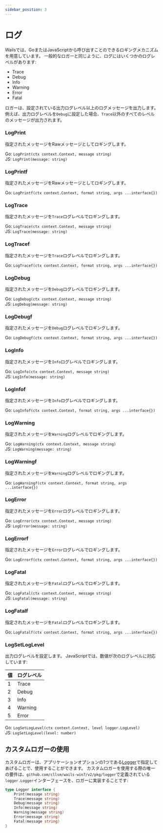 ```yaml
---
sidebar_position: 3
---
```


# ログ

Wailsでは、GoまたはJavaScriptから呼び出すことのできるロギングメカニズムを用意しています。 一般的なロガーと同じように、ログにはいくつかのログレベルがあります:

- Trace
- Debug
- Info
- Warning
- Error
- Fatal

ロガーは、設定されている出力ログレベル以上のログメッセージを出力します。 例えば、出力ログレベルを`Debug`に設定した場合、`Trace`以外のすべてのレベルのメッセージが出力されます。

### LogPrint

指定されたメッセージをRawメッセージとしてロギングします。

Go: `LogPrint(ctx context.Context, message string)`<br/> JS: `LogPrint(message: string)`

### LogPrintf

指定されたメッセージをRawメッセージとしてロギングします。

Go: `LogPrintf(ctx context.Context, format string, args ...interface{})`<br/>

### LogTrace

指定されたメッセージを`Trace`ログレベルでロギングします。

Go: `LogTrace(ctx context.Context, message string)`<br/> JS: `LogTrace(message: string)`

### LogTracef

指定されたメッセージを`Trace`ログレベルでロギングします。

Go: `LogTracef(ctx context.Context, format string, args ...interface{})`<br/>

### LogDebug

指定されたメッセージを`Debug`ログレベルでロギングします。

Go: `LogDebug(ctx context.Context, message string)`<br/> JS: `LogDebug(message: string)`

### LogDebugf

指定されたメッセージを`Debug`ログレベルでロギングします。

Go: `LogDebugf(ctx context.Context, format string, args ...interface{})`<br/>

### LogInfo

指定されたメッセージを`Info`ログレベルでロギングします。

Go: `LogInfo(ctx context.Context, message string)`<br/> JS: `LogInfo(message: string)`

### LogInfof

指定されたメッセージを`Info`ログレベルでロギングします。

Go: `LogInfof(ctx context.Context, format string, args ...interface{})`<br/>

### LogWarning

指定されたメッセージを`Warning`ログレベルでロギングします。

Go: `LogWarning(ctx context.Context, message string)`<br/> JS: `LogWarning(message: string)`

### LogWarningf

指定されたメッセージを`Warning`ログレベルでロギングします。

Go: `LogWarningf(ctx context.Context, format string, args ...interface{})`<br/>

### LogError

指定されたメッセージを`Error`ログレベルでロギングします。

Go: `LogError(ctx context.Context, message string)`<br/> JS: `LogError(message: string)`

### LogErrorf

指定されたメッセージを`Error`ログレベルでロギングします。

Go: `LogErrorf(ctx context.Context, format string, args ...interface{})`<br/>

### LogFatal

指定されたメッセージを`Fatal`ログレベルでロギングします。

Go: `LogFatal(ctx context.Context, message string)`<br/> JS: `LogFatal(message: string)`

### LogFatalf

指定されたメッセージを`Fatal`ログレベルでロギングします。

Go: `LogFatalf(ctx context.Context, format string, args ...interface{})`<br/>

### LogSetLogLevel

出力ログレベルを設定します。 JavaScriptでは、数値が次のログレベルに対応しています:

| 値 | ログレベル   |
| - | ------- |
| 1 | Trace   |
| 2 | Debug   |
| 3 | Info    |
| 4 | Warning |
| 5 | Error   |

Go: `LogSetLogLevel(ctx context.Context, level logger.LogLevel)`<br/> JS: `LogSetLogLevel(level: number)`

## カスタムロガーの使用

カスタムロガーは、アプリケーションオプションの1つである[Logger](../options.mdx#logger)で指定してあげることで、使用することができます。 カスタムロガーを使用する際の唯一の要件は、`github.com/cllsm/wails-win7/v2/pkg/logger`で定義されている`logger.Logger`インターフェースを、ロガーに実装することです:

```go title="logger.go"
type Logger interface {
    Print(message string)
    Trace(message string)
    Debug(message string)
    Info(message string)
    Warning(message string)
    Error(message string)
    Fatal(message string)
}
```
